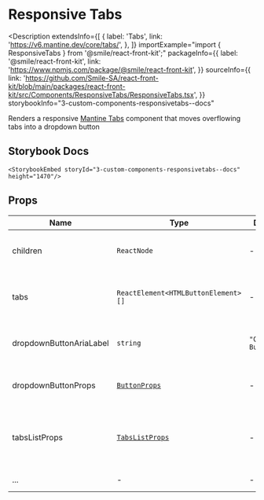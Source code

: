 # Responsive Tabs

<Description
  extendsInfo={[
    {
      label: 'Tabs',
      link: 'https://v6.mantine.dev/core/tabs/',
    },
  ]}
  importExample="import { ResponsiveTabs } from '@smile/react-front-kit';"
  packageInfo={{
    label: '@smile/react-front-kit',
    link: 'https://www.npmjs.com/package/@smile/react-front-kit',
  }}
  sourceInfo={{
    link: 'https://github.com/Smile-SA/react-front-kit/blob/main/packages/react-front-kit/src/Components/ResponsiveTabs/ResponsiveTabs.tsx',
  }}
  storybookInfo="3-custom-components-responsivetabs--docs"
>
  Renders a responsive [Mantine Tabs](https://v6.mantine.dev/core/tabs/)
  component that moves overflowing tabs into a dropdown button
</Description>

## Storybook Docs

    <StorybookEmbed storyId="3-custom-components-responsivetabs--docs" height="1470"/>

## Props

| Name                    | Type                                                         | Default             | Description                                                                                                                                                          |
| ----------------------- | ------------------------------------------------------------ | ------------------- | -------------------------------------------------------------------------------------------------------------------------------------------------------------------- |
| children <Required/>    | `ReactNode`                                                  | -                   | Content rendered below the tabs                                                                                                                                      |
| tabs <Required/>        | `ReactElement<HTMLButtonElement>[]`                          | -                   | Array of `<Tabs.Tab>` components, see [Tabs Usage](https://v6.mantine.dev/core/tabs/)                                                                                |
| dropdownButtonAriaLabel | `string`                                                     | `"Overflow Button"` | Aria label of the dropdown button                                                                                                                                    |
| dropdownButtonProps     | [`ButtonProps`](https://v6.mantine.dev/core/button/?t=props) | -                   | Props for the [Mantine Button](https://v6.mantine.dev/core/button/?t=props) component                                                                                |
| tabsListProps           | [`TabsListProps`](https://v6.mantine.dev/core/tabs/?t=props) | -                   | Props for the [Mantine Tabs.List](https://v6.mantine.dev/core/tabs/?t=props#tabslist-component-props) component, see [Tabs Usage](https://v6.mantine.dev/core/tabs/) |
| ...                     | -                                                            | -                   | extends [Tabs props](https://v6.mantine.dev/core/tabs/?t=props)                                                                                                      |
